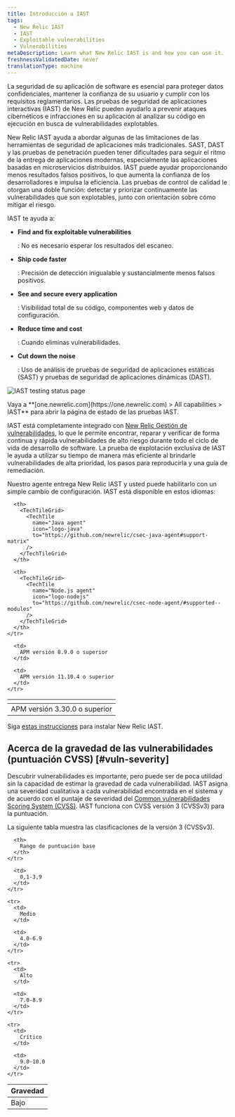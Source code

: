 ```yaml
---
title: Introducción a IAST
tags:
  - New Relic IAST
  - IAST
  - Exploitable vulnerabilities
  - Vulnerabilities
metaDescription: Learn what New Relic IAST is and how you can use it.
freshnessValidatedDate: never
translationType: machine
---
```



La seguridad de su aplicación de software es esencial para proteger datos confidenciales, mantener la confianza de su usuario y cumplir con los requisitos reglamentarios. Las pruebas de seguridad de aplicaciones interactivas (IAST) de New Relic pueden ayudarlo a prevenir ataques cibernéticos e infracciones en su aplicación al analizar su código en ejecución en busca de vulnerabilidades explotables.

New Relic IAST ayuda a abordar algunas de las limitaciones de las herramientas de seguridad de aplicaciones más tradicionales. SAST, DAST y las pruebas de penetración pueden tener dificultades para seguir el ritmo de la entrega de aplicaciones modernas, especialmente las aplicaciones basadas en microservicios distribuidos. IAST puede ayudar proporcionando menos resultados falsos positivos, lo que aumenta la confianza de los desarrolladores e impulsa la eficiencia. Las pruebas de control de calidad le otorgan una doble función: detectar y priorizar continuamente las vulnerabilidades que son explotables, junto con orientación sobre cómo mitigar el riesgo.

IAST te ayuda a:

* <DoNotTranslate>**Find and fix exploitable vulnerabilities**</DoNotTranslate>

  : No es necesario esperar los resultados del escaneo.

* <DoNotTranslate>**Ship code faster**</DoNotTranslate>

  : Precisión de detección inigualable y sustancialmente menos falsos positivos.

* <DoNotTranslate>**See and secure every application**</DoNotTranslate>

  : Visibilidad total de su código, componentes web y datos de configuración.

* <DoNotTranslate>**Reduce time and cost**</DoNotTranslate>

  : Cuando eliminas vulnerabilidades.

* <DoNotTranslate>**Cut down the noise**</DoNotTranslate>

  : Uso de análisis de pruebas de seguridad de aplicaciones estáticas (SAST) y pruebas de seguridad de aplicaciones dinámicas (DAST).

<img
  title="IAST testing status page"
  alt="IAST testing status page"
  src={iastTestingStatus}
/>

<figcaption>
  Vaya a <DoNotTranslate>**[one.newrelic.com](https://one.newrelic.com) > All capabilities > IAST**</DoNotTranslate> para abrir la página de estado de las pruebas IAST.
</figcaption>

IAST está completamente integrado con [New Relic Gestión de vulnerabilidades](/docs/vulnerability-management/overview/), lo que le permite encontrar, reparar y verificar de forma continua y rápida vulnerabilidades de alto riesgo durante todo el ciclo de vida de desarrollo de software. La prueba de explotación exclusiva de IAST le ayuda a utilizar su tiempo de manera más eficiente al brindarle vulnerabilidades de alta prioridad, los pasos para reproducirla y una guía de remediación.

Nuestro <InlinePopover type="apm"/>agente entrega New Relic IAST y usted puede habilitarlo con un simple cambio de configuración. IAST está disponible en estos idiomas:

<table>
  <thead>
    <tr>
      <th>
        <TechTileGrid>
          <TechTile
            name="Go agent"
            icon="logo-go"
            to="https://github.com/newrelic/csec-go-agent/tree/v0.1.0#support-matrix"
          />
        </TechTileGrid>
      </th>

      <th>
        <TechTileGrid>
          <TechTile
            name="Java agent"
            icon="logo-java"
            to="https://github.com/newrelic/csec-java-agent#support-matrix"
          />
        </TechTileGrid>
      </th>

      <th>
        <TechTileGrid>
          <TechTile
            name="Node.js agent"
            icon="logo-nodejs"
            to="https://github.com/newrelic/csec-node-agent/#supported--modules"
          />
        </TechTileGrid>
      </th>
    </tr>
  </thead>

  <tbody>
    <tr>
      <td>
        APM versión 3.30.0 o superior
      </td>

      <td>
        APM versión 8.9.0 o superior
      </td>

      <td>
        APM versión 11.10.4 o superior
      </td>
    </tr>
  </tbody>
</table>

Siga [estas instrucciones](/docs/iast/install/) para instalar New Relic IAST.

## Acerca de la gravedad de las vulnerabilidades (puntuación CVSS) [#vuln-severity]

Descubrir vulnerabilidades es importante, pero puede ser de poca utilidad sin la capacidad de estimar la gravedad de cada vulnerabilidad. IAST asigna una severidad cualitativa a cada vulnerabilidad encontrada en el sistema y de acuerdo con el puntaje de severidad del [Common vulnerabilidades Scoring System (CVSS)](https://nvd.nist.gov/vuln-metrics/cvss). IAST funciona con CVSS versión 3 (CVSSv3) para la puntuación.

La siguiente tabla muestra las clasificaciones de la versión 3 (CVSSv3).

<table>
  <thead>
    <tr>
      <th>
        Gravedad
      </th>

      <th>
        Rango de puntuación base
      </th>
    </tr>
  </thead>

  <tbody>
    <tr>
      <td>
        Bajo
      </td>

      <td>
        0,1-3,9
      </td>
    </tr>

    <tr>
      <td>
        Medio
      </td>

      <td>
        4.0-6.9
      </td>
    </tr>

    <tr>
      <td>
        Alto
      </td>

      <td>
        7.0-8.9
      </td>
    </tr>

    <tr>
      <td>
        Crítico
      </td>

      <td>
        9.0-10.0
      </td>
    </tr>
  </tbody>
</table>